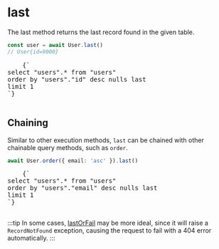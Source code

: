 
# last

The last method returns the last record found in the given table.

```ts
const user = await User.last()
// User{id=9000}
```

<RoutesOutput>
  <pre style={{ backgroundColor: 'transparent' }}>
    {`
select "users".* from "users"
order by "users"."id" desc nulls last
limit 1
`}
  </pre>
</RoutesOutput>

## Chaining

Similar to other execution methods, `last` can be chained with other chainable query methods, such as `order`.

```ts
await User.order({ email: 'asc' }).last()
```

<RoutesOutput>
  <pre style={{ backgroundColor: 'transparent' }}>
    {`
select "users".* from "users"
order by "users"."email" desc nulls last
limit 1
`}
  </pre>
</RoutesOutput>

:::tip
In some cases, [lastOrFail](/docs/models/querying/lastOrFail) may be more ideal, since it will raise a `RecordNotFound` exception, causing the request to fail with a 404 error automatically.
:::
